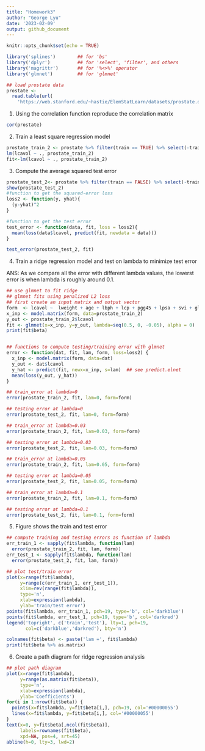 ```yaml
---
title: "Homework3"
author: "George Lyu"
date: '2023-02-09'
output: github_document
---
```


```r
knitr::opts_chunk$set(echo = TRUE)
```


```r
library('splines')        ## for 'bs'
library('dplyr')          ## for 'select', 'filter', and others
library('magrittr')       ## for '%<>%' operator
library('glmnet')         ## for 'glmnet'

```


```r
## load prostate data
prostate <- 
  read.table(url(
    'https://web.stanford.edu/~hastie/ElemStatLearn/datasets/prostate.data'))
```

1. Using the correlation function reproduce the correlation matrix
```r
cor(prostate)
```


2. Train a least square regression model
```r
prostate_train_2 <- prostate %>% filter(train == TRUE) %>% select(-train)
lm(lcavol ~ ., prostate_train_2)
fit<-lm(lcavol ~ ., prostate_train_2)

```


3. Compute the average squared test error
```r
prostate_test_2<- prostate %>% filter(train == FALSE) %>% select(-train)
show(prostate_test_2)
#function to get the squared-error loss
loss2 <- function(y, yhat){
  (y-yhat)^2
}

#function to get the test error
test_error <- function(data, fit, loss = loss2){
  mean(loss(data$lcavol, predict(fit, newdata = data)))
}

test_error(prostate_test_2, fit)

```


4. Train a ridge regression model and test on lambda to minimize test error

ANS: As we compare all the error with different lambda values, the lowerst error is when lambda is roughly around 0.1.
```r
## use glmnet to fit ridge
## glmnet fits using penalized L2 loss
## first create an input matrix and output vector
form  <- lcavol ~  lweight + age + lbph + lcp + pgg45 + lpsa + svi + gleason
x_inp <- model.matrix(form, data=prostate_train_2)
y_out <- prostate_train_2$lcavol
fit <- glmnet(x=x_inp, y=y_out, lambda=seq(0.5, 0, -0.05), alpha = 0)
print(fit$beta)


## functions to compute testing/training error with glmnet
error <- function(dat, fit, lam, form, loss=loss2) {
  x_inp <- model.matrix(form, data=dat)
  y_out <- dat$lcavol
  y_hat <- predict(fit, newx=x_inp, s=lam)  ## see predict.elnet
  mean(loss(y_out, y_hat))
}

## train_error at lambda=0
error(prostate_train_2, fit, lam=0, form=form)

## testing error at lambda=0
error(prostate_test_2, fit, lam=0, form=form)

## train_error at lambda=0.03
error(prostate_train_2, fit, lam=0.03, form=form)

## testing error at lambda=0.03
error(prostate_test_2, fit, lam=0.03, form=form)

## train_error at lambda=0.05
error(prostate_train_2, fit, lam=0.05, form=form)

## testing error at lambda=0.05
error(prostate_test_2, fit, lam=0.05, form=form)

## train_error at lambda=0.1
error(prostate_train_2, fit, lam=0.1, form=form)

## testing error at lambda=0.1
error(prostate_test_2, fit, lam=0.1, form=form)
```


5. Figure shows the train and test error
```r
## compute training and testing errors as function of lambda
err_train_1 <- sapply(fit$lambda, function(lam) 
  error(prostate_train_2, fit, lam, form))
err_test_1 <- sapply(fit$lambda, function(lam) 
  error(prostate_test_2, fit, lam, form))

## plot test/train error
plot(x=range(fit$lambda),
     y=range(c(err_train_1, err_test_1)),
     xlim=rev(range(fit$lambda)),
     type='n',
     xlab=expression(lambda),
     ylab='train/test error')
points(fit$lambda, err_train_1, pch=19, type='b', col='darkblue')
points(fit$lambda, err_test_1, pch=19, type='b', col='darkred')
legend('topright', c('train','test'), lty=1, pch=19,
       col=c('darkblue','darkred'), bty='n')

colnames(fit$beta) <- paste('lam =', fit$lambda)
print(fit$beta %>% as.matrix)

```


6. Create a path diagram for ridge regression analysis

```r
## plot path diagram
plot(x=range(fit$lambda),
     y=range(as.matrix(fit$beta)),
     type='n',
     xlab=expression(lambda),
     ylab='Coefficients')
for(i in 1:nrow(fit$beta)) {
  points(x=fit$lambda, y=fit$beta[i,], pch=19, col='#00000055')
  lines(x=fit$lambda, y=fit$beta[i,], col='#00000055')
}
text(x=0, y=fit$beta[,ncol(fit$beta)], 
     labels=rownames(fit$beta),
     xpd=NA, pos=4, srt=45)
abline(h=0, lty=3, lwd=2)
```

